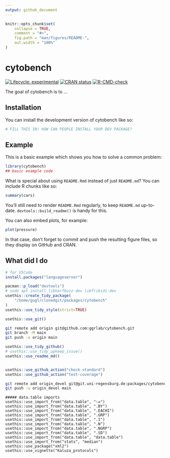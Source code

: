 ```yaml
---
output: github_document
---
```


<!-- README.md is generated from README.Rmd. Please edit that file -->

```r
knitr::opts_chunk$set(
    collapse = TRUE,
    comment = "#>",
    fig.path = "man/figures/README-",
    out.width = "100%"
)
```

# cytobench

<!-- badges: start -->
[![Lifecycle: experimental](https://img.shields.io/badge/lifecycle-experimental-orange.svg)](https://lifecycle.r-lib.org/articles/stages.html#experimental)
[![CRAN status](https://www.r-pkg.org/badges/version/cytobench)](https://CRAN.R-project.org/package=cytobench)
[![R-CMD-check](https://github.com/ggrlab/cytobench/actions/workflows/R-CMD-check.yaml/badge.svg)](https://github.com/ggrlab/cytobench/actions/workflows/R-CMD-check.yaml)
<!-- badges: end -->

The goal of cytobench is to ...

## Installation

You can install the development version of cytobench like so:

``` r
# FILL THIS IN! HOW CAN PEOPLE INSTALL YOUR DEV PACKAGE?
```

## Example

This is a basic example which shows you how to solve a common problem:

```r
library(cytobench)
## basic example code
```

What is special about using `README.Rmd` instead of just `README.md`? You can include R chunks like so:

```r
summary(cars)
```

You'll still need to render `README.Rmd` regularly, to keep `README.md` up-to-date. `devtools::build_readme()` is handy for this.

You can also embed plots, for example:

```r
plot(pressure)
```

In that case, don't forget to commit and push the resulting figure files, so they display on GitHub and CRAN.


## What did I do
```r
# for VSCode
install.packages("languageserver")

pacman::p_load("devtools")
# sudo apt install libharfbuzz-dev libfribidi-dev
usethis::create_tidy_package(
    "/home/gugl/clonedgit/packages/cytobench"
)
usethis::use_tidy_style(strict=TRUE)

usethis::use_git()
```

```bash
git remote add origin git@github.com:ggrlab/cytobench.git
git branch -M main
git push -u origin main
```

```r
usethis::use_tidy_github()
# usethis::use_tidy_upkeep_issue()
usethis::use_readme_md()


usethis::use_github_action("check-standard")
usethis::use_github_action("test-coverage")

```

```bash
git remote add origin_devel git@git.uni-regensburg.de:packages/cytobench.git
git push -u origin_devel main
```

```
##### data.table imports
usethis::use_import_from("data.table", ":=")
usethis::use_import_from("data.table", ".BY")
usethis::use_import_from("data.table", ".EACHI")
usethis::use_import_from("data.table", ".GRP")
usethis::use_import_from("data.table", ".I")
usethis::use_import_from("data.table", ".N")
usethis::use_import_from("data.table", ".NGRP")
usethis::use_import_from("data.table", ".SD")
usethis::use_import_from("data.table", "data.table")
usethis::use_import_from("stats", "median")
usethis::use_package("xml2")
usethis::use_vignette("Kaluza_protocols")
```